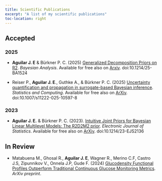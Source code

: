 ```yaml
---
title: Scientific Publications
excerpt: "A list of my scientific publications"
toc-location: right
---
```



## Accepted

### 2025

-  **Aguilar J. E** & Bürkner P. C. (2025)  [Generalized Decomposition Priors on R2](https://projecteuclid.org/journals/bayesian-analysis/advance-publication/Generalized-Decomposition-Priors-on-R2/10.1214/25-BA1524.full). *Bayesian Analysis*. Available for free also on [Arxiv](https://arxiv.org/abs/2401.10180). doi:10.1214/25-BA1524

-   Reiser P., **Aguilar J. E**., Guthke A., & Bürkner P. C. (2025)  [Uncertainty quantification and propagation in surrogate-based Bayesian inference](https://link.springer.com/article/10.1007/s11222-025-10597-8?utm_source=rct_congratemailt&utm_medium=email&utm_campaign=oa_20250313&utm_content=10.1007/s11222-025-10597-8). *Statistics and Computing*.  Available for free also on [ArXiv](https://arxiv.org/abs/2312.05153). doi:10.1007/s11222-025-10597-8

### 2023

-   **Aguilar J. E.** & Bürkner P. C. (2023). [Intuitive Joint Priors for Bayesian Linear Multilevel Models: The R2D2M2 prior](https://doi.org/10.1214/23-EJS2136). *Electronic Journal of Statistics*. Available for free also on [ArXiv](https://arxiv.org/abs/2208.07132). doi:10.1214/23-EJS2136


## In Review

-   Matabuena M., Ghosal R., **Aguilar J. E**, Wagner R., Merino C.F, Castro J.S, Zipunnikov V., Onnela J.P, Gude F. (2024)  [Glucodensity Functional Profiles Outperform Traditional Continuous Glucose Monitoring Metrics](https://arxiv.org/abs/2410.00912). *ArXiv preprint*.



